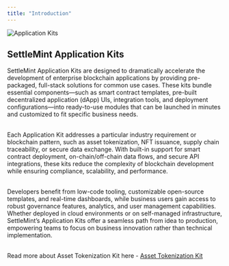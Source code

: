 ```yaml
---
title: "Introduction"
---
```


![Application Kits](../../img/application-kits/cover-kits.webp)

## SettleMint Application Kits

SettleMint Application Kits are designed to dramatically accelerate the
development of enterprise blockchain applications by providing pre-packaged,
full-stack solutions for common use cases. These kits bundle essential
components—such as smart contract templates, pre-built decentralized application
(dApp) UIs, integration tools, and deployment configurations—into ready-to-use
modules that can be launched in minutes and customized to fit specific business
needs.
<br></br>

Each Application Kit addresses a particular industry requirement or blockchain
pattern, such as asset tokenization, NFT issuance, supply chain traceability, or
secure data exchange. With built-in support for smart contract deployment,
on-chain/off-chain data flows, and secure API integrations, these kits reduce
the complexity of blockchain development while ensuring compliance, scalability,
and performance.
<br></br>

Developers benefit from low-code tooling, customizable open-source templates,
and real-time dashboards, while business users gain access to robust governance
features, analytics, and user management capabilities. Whether deployed in cloud
environments or on self-managed infrastructure, SettleMint’s Application Kits
offer a seamless path from idea to production, empowering teams to focus on
business innovation rather than technical implementation.
<br></br>

Read more about Asset Tokenization Kit here - [Asset Tokenization Kit](/application-kits/asset-tokenization/asset-tokenization-kit)